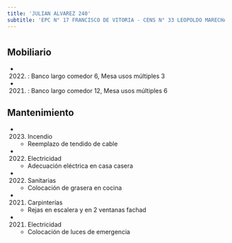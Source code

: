 ```yaml
---
title: 'JULIAN ALVAREZ 240'
subtitle: 'EPC N° 17 FRANCISCO DE VITORIA - CENS N° 33 LEOPOLDO MARECHAL - JIN A (EPCJC 17/07°)'
---
```


#


## Mobiliario

*  (2022) : Banco largo comedor 6, Mesa usos múltiples 3 

*  (2021) : Banco largo comedor 12, Mesa usos múltiples 6 





## Mantenimiento

*  (2023) Incendio 
    + Reemplazo de tendido de cable

*  (2022) Electricidad 
    + Adecuación eléctrica en casa casera

*  (2022) Sanitarias 
    + Colocación de grasera en cocina

*  (2021) Carpinterías 
    + Rejas en escalera y en 2 ventanas fachad

*  (2021) Electricidad 
    + Colocación de luces de emergencia



